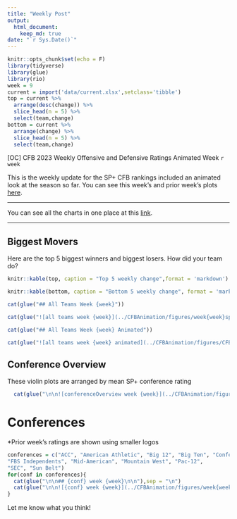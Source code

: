 ```yaml
---
title: "Weekly Post"
output: 
  html_document:
    keep_md: true
date: "`r Sys.Date()`"
---
```


```r
knitr::opts_chunk$set(echo = F)
library(tidyverse)
library(glue)
library(rio)
week = 9
current = import('data/current.xlsx',setclass='tibble')
top = current %>%
  arrange(desc(change)) %>% 
  slice_head(n = 5) %>% 
  select(team,change)
bottom = current %>%
  arrange(change) %>% 
  slice_head(n = 5) %>% 
  select(team,change)
```

[OC] CFB 2023 Weekly Offensive and Defensive Ratings Animated Week `r week`

This is the weekly update for the SP+ CFB rankings included an animated look at the season so far. You can see this week's and prior week's plots [here](https://www.reddit.com/r/CFB/comments/16btt72/oc_cfb_2023_weekly_offensive_and_defensive/?utm_source=share&utm_medium=web2x&context=3).

***

You can see all the charts in one place at this [link](../CFBAnimation/WeeklyPost).

***

## Biggest Movers

Here are the top 5 biggest winners and biggest losers. How did your team do?

```r
knitr::kable(top, caption = "Top 5 weekly change",format = 'markdown')
```

```r
knitr::kable(bottom, caption = "Bottom 5 weekly change", format = 'markdown')
```

```r
cat(glue("## All Teams Week {week}"))
```

```r
cat(glue("![all teams week {week}](../CFBAnimation/figures/week{week}sppcfb.png)"))
```

```r
cat(glue("## All Teams Week {week} Animated"))
```

```r
cat(glue("![all teams week {week} animated](../CFBAnimation/figures/CFBEfficiency-week{week}.gif)"))
```

## Conference Overview

These violin plots are arranged by mean SP+ conference rating

```r
  cat(glue("\n\n![conferenceOverview week {week}](../CFBAnimation/figures/week{week}sppcfbconferences.png)\n\n"),.sep = "\n")
```

# Conferences

*Prior week's ratings are shown using smaller logos

```r
conferences = c("ACC", "American Athletic", "Big 12", "Big Ten", "Conference USA", 
"FBS Independents", "Mid-American", "Mountain West", "Pac-12", 
"SEC", "Sun Belt")
for(conf in conferences){
  cat(glue("\n\n## {conf} week {week}\n\n"),sep = "\n")
  cat(glue("\n\n![{conf} week {week}](../CFBAnimation/figures/week{week}sppcfb-{conf}.png)\n\n"),sep = "\n")
}
```

Let me know what you think!
